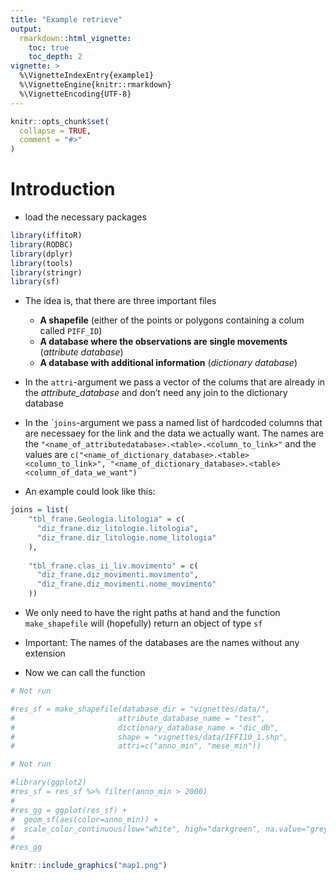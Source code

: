 ---
title: "Example retrieve"
output: 
  rmarkdown::html_vignette:
    toc: true
    toc_depth: 2
vignette: >
  %\VignetteIndexEntry{example1}
  %\VignetteEngine{knitr::rmarkdown}
  %\VignetteEncoding{UTF-8}
---

```{r, include = FALSE}
knitr::opts_chunk$set(
  collapse = TRUE,
  comment = "#>"
)
```

# Introduction

- load the necessary packages

```{r setup, results='hide', message=FALSE, warning=FALSE}
library(iffitoR)
library(RODBC)
library(dplyr)
library(tools)
library(stringr)
library(sf)
```


- The idea is, that there are three important files
  
  + **A shapefile** (either of the points or polygons containing a colum called `PIFF_ID`)
  + **A database where the observations are single movements**  (*attribute database*)
  + **A database with additional information** (*dictionary database*)

- In the `attri`-argument we pass a vector of the colums that are already in the *attribute_database* and don't need any join to the dictionary database

- In the ``joins`-argument we pass a named list of hardcoded columns that are necessaey for the link and the data we actually want. The names are the `"<name_of_attributedatabase>.<table>.<column_to_link>"` and the values are `c("<name_of_dictionary_database>.<table><column_to_link>", "<name_of_dictionary_database>.<table><column_of_data_we_want")`

- An example could look like this: 

```{r}
joins = list(
    "tbl_frane.Geologia.litologia" = c(
      "diz_frane.diz_litologie.litologia",
      "diz_frane.diz_litologie.nome_litologia"
    ),
    
    "tbl_frane.clas_ii_liv.movimento" = c(
      "diz_frane.diz_movimenti.movimento",
      "diz_frane.diz_movimenti.nome_movimento"
    ))
```


- We only need to have the right paths at hand and the function `make_shapefile` will (hopefully) return an object of type `sf`

- Important: The names of the databases are the names without any extension

- Now we can call the function


```{r}

# Not run

#res_sf = make_shapefile(database_dir = "vignettes/data/",
#                       attribute_database_name = "test",
#                       dictionary_database_name = "dic_db",
#                       shape = "vignettes/data/IFFI10_1.shp",
#                       attri=c("anno_min", "mese_min"))
```

```{r, fig.width=8, fig.height=8}

# Not run

#library(ggplot2)
#res_sf = res_sf %>% filter(anno_min > 2000)
#
#res_gg = ggplot(res_sf) +
#  geom_sf(aes(color=anno_min)) +
#  scale_color_continuous(low="white", high="darkgreen", na.value="grey", name="year")
#
#res_gg
``` 


```{r, echo=F, fig.align='center', out.width="80%", out.height="80%"}
knitr::include_graphics("map1.png")
```

